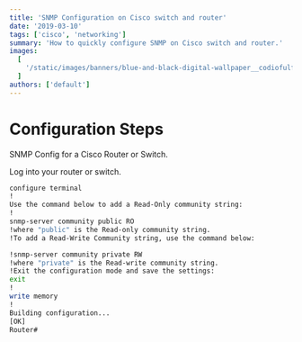 ```yaml
---
title: 'SNMP Configuration on Cisco switch and router'
date: '2019-03-10'
tags: ['cisco', 'networking']
summary: 'How to quickly configure SNMP on Cisco switch and router.'
images:
  [
    '/static/images/banners/blue-and-black-digital-wallpaper__codiofulformerlygradienta__bKESVqfxass.jpg',
  ]
authors: ['default']
---
```

# Configuration Steps

SNMP Config for a Cisco Router or Switch.

Log into your router or switch.

```bash
configure terminal
!
Use the command below to add a Read-Only community string:
!
snmp-server community public RO
!where "public" is the Read-only community string.
!To add a Read-Write Community string, use the command below:

!snmp-server community private RW
!where "private" is the Read-write community string.
!Exit the configuration mode and save the settings:
exit
!
write memory
!
Building configuration...
[OK]
Router#
```

